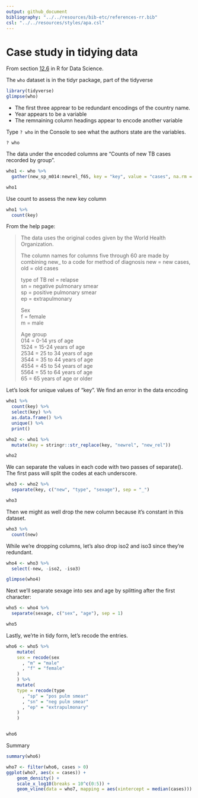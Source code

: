 ```yaml
---
output: github_document
bibliography: "../../resources/bib-etc/references-rr.bib"
csl: "../../resources/styles/apa.csl"
--- 
```



# Case study in tidying data

From section  [12.6](http://r4ds.had.co.nz/tidy-data.html#case-study) in R for Data Science. 


The `who` dataset is in the tidyr package, part of the tidyverse

```r
library(tidyverse)
glimpse(who)
```

- The first three apprear to be redundant encodings of the country name. 
- Year appears to be a variable 
- The remnaining column headings appear to encode another variable 

Type `? who` in the Console to see what the authors state are the variables. 

```
? who
```

The data under the encoded columns are "Counts of new TB cases recorded by group". 

```r
who1 <- who %>% 
  gather(new_sp_m014:newrel_f65, key = "key", value = "cases", na.rm = TRUE)

who1
```

Use count to assess the new key column

```r
who1 %>% 
  count(key)
```


From the help page: 


> The data uses the original codes given by the World Health Organization. 
>
> The column names for columns five through 60 are made by combining new_ to a code for method of diagnosis new = new cases, old = old cases    
> 
> type of TB 
rel = relapse    
sn = negative pulmonary smear    
sp = positive pulmonary smear    
ep = extrapulmonary    
>
> Sex   
f = female    
m = male    
>
> Age group   
014 = 0-14 yrs of age    
1524 = 15-24 years of age    
2534 = 25 to 34 years of age    
3544 = 35 to 44 years of age    
4554 = 45 to 54 years of age    
5564 = 55 to 64 years of age    
65 = 65 years of age or older    


Let's look for unique values of "key". We find an error in the data encoding

```r
who1 %>% 
  count(key) %>% 
  select(key) %>% 
  as.data.frame() %>% 
  unique() %>% 
  print()
```



```r
who2 <- who1 %>% 
  mutate(key = stringr::str_replace(key, "newrel", "new_rel"))

who2
```

We can separate the values in each code with two passes of separate(). The first pass will split the codes at each underscore.

```r
who3 <- who2 %>% 
  separate(key, c("new", "type", "sexage"), sep = "_")

who3
```

Then we might as well drop the new column because it’s constant in this dataset. 


```r
who3 %>% 
  count(new)
```

While we’re dropping columns, let’s also drop iso2 and iso3 since they’re redundant.


```r
who4 <- who3 %>% 
  select(-new, -iso2, -iso3)

glimpse(who4)
```

Next we’ll separate sexage into sex and age by splitting after the first character:


```r
who5 <- who4 %>% 
  separate(sexage, c("sex", "age"), sep = 1)

who5
```

Lastly, we'rte in tidy form, let's recode the entries.  

```r
who6 <- who5 %>% 
	mutate(
    sex = recode(sex
      , "m" = "male"
      , "f" = "female"
    )
	) %>% 
	mutate(
    type = recode(type
      , "sp" = "pos pulm smear"
      , "sn" = "neg pulm smear"
      , "ep" = "extrapulmonary"
    )
	)	


who6
```


Summary

```r
summary(who6)
```

```r
who7 <- filter(who6, cases > 0)
ggplot(who7, aes(x = cases)) +
	geom_density() +
	scale_x_log10(breaks = 10^c(0:5)) +
	geom_vline(data = who7, mapping = aes(xintercept = median(cases)))
```

